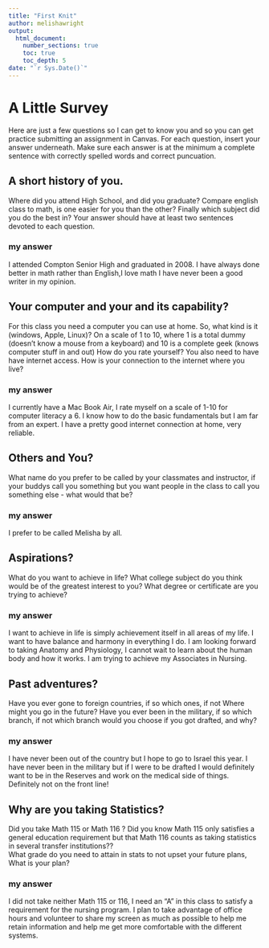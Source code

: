 ```yaml
---
title: "First Knit"
author: melishawright
output: 
  html_document:
    number_sections: true
    toc: true
    toc_depth: 5
date: "`r Sys.Date()`"   
---
```


# A Little Survey

Here are just a few questions so I can get to know you and so you can get practice submitting an assignment in Canvas.  For each question, insert your answer underneath. Make sure each answer is at the minimum a complete sentence with correctly spelled words and correct puncuation. 

## A short history of you.  
Where did you attend High School, and did you graduate? Compare english class to math, is one easier for you than the other? Finally which subject did you do the best in? Your answer should have at least two sentences devoted to each question.  
  
### my answer     
  I attended Compton Senior High and graduated in 2008. I have always done better in math rather than English,I love math I have never been a good writer in my opinion.

     


## Your computer and your and its capability?  
 For this class  you need a computer you can use at home.  So, what kind is it (windows, Apple, Linux)?  On a scale of 1 to 10, where 1 is a total dummy (doesn't know a mouse from a keyboard) and 10 is a complete geek (knows computer stuff in and out) How do you rate yourself?  You also need to have have internet access. How is your connection to the internet where you live?

### my answer 
I currently have a Mac Book Air, I rate myself on a scale of 1-10 for computer literacy a 6. I know how to do the basic fundamentals but I am far from an expert. I have a pretty good internet connection at home, very reliable.
  
   

## Others and You?   
What name do you prefer to be called by your classmates and instructor, if your buddys call you something but you want people in the class to call you something else - what would that be? 

### my answer     
I prefer to be called Melisha by all.    
   
 




## Aspirations?   
What do you want to achieve in life?  What college subject do you think would be of the greatest interest to you? What degree or certificate are you trying to achieve?

### my answer     
I want to achieve in life is simply achievement itself in all areas of my life. I want to have balance and harmony in everything I do. I am looking forward to   taking Anatomy and Physiology, I cannot wait to learn about the human body and how it works. I am trying to achieve my Associates in Nursing.    
   
 




## Past adventures?  
Have you ever gone to foreign countries, if so which ones, if not Where might you go in the future?  Have you ever been in the military, if so which branch, if not which branch would you choose if you got drafted, and why?

### my answer     
I have never been out of the country but I hope to go to Israel this year. I have never been in the military but if I were to be drafted I would definitely want to be in the Reserves and work on the medical side of things. Definitely not on the front line!   
   
  




## Why are you taking Statistics?  
Did you take Math 115 or Math 116 ?  Did you know Math 115 only satisfies a general education requirement but that Math 116 counts as taking statistics in several transfer institutions??  
What grade do you need to attain in stats to not upset your future plans, What is your plan?  
 

### my answer     
I did not take neither Math 115 or 116, I need an "A" in this class to satisfy a requirement for the nursing program. I plan to take advantage of office hours and volunteer to share my screen as much as possible to help me retain information and help me get more comfortable with the different systems.    
   
 






  




